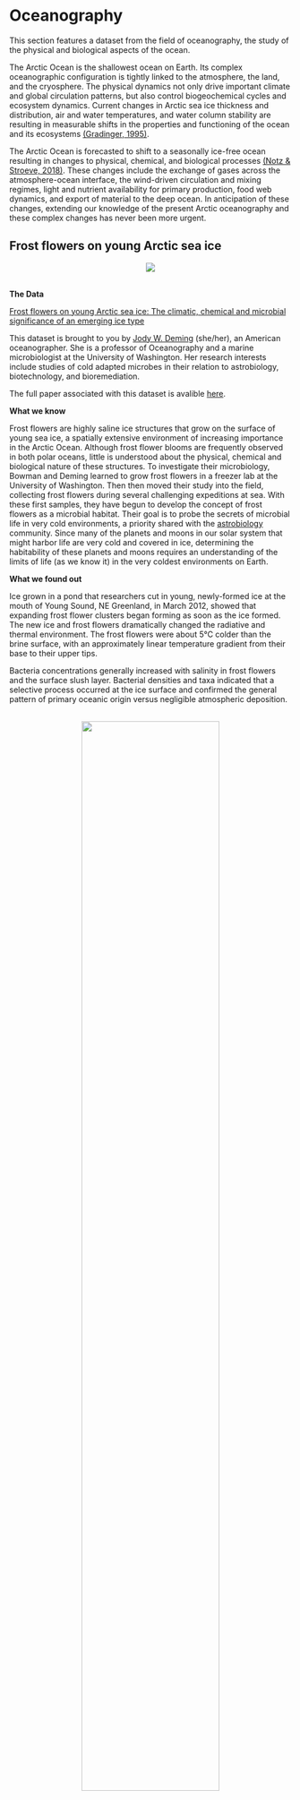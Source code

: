 # **Oceanography** {-#ocean} 

This section features a dataset from the field of oceanography, the study of the physical and biological aspects of the ocean. 

The Arctic Ocean is the shallowest ocean on Earth. Its complex oceanographic configuration is tightly linked to the atmosphere, the land, and the cryosphere. The physical dynamics not only drive important climate and global circulation patterns, but also control biogeochemical cycles and ecosystem dynamics. Current changes in Arctic sea ice thickness and distribution, air and water temperatures, and water column stability are resulting in measurable shifts in the properties and functioning of the ocean and its ecosystems [(Gradinger, 1995)](https://doi.org/10.1029/2017EO064803). 

The Arctic Ocean is forecasted to shift to a seasonally ice-free ocean resulting in changes to physical, chemical, and biological processes [(Notz & Stroeve, 2018)](https://doi.org/10.1007/s40641-018-0113-2). These changes include the exchange of gases across the atmosphere-ocean interface, the wind-driven circulation and mixing regimes, light and nutrient availability for primary production, food web dynamics, and export of material to the deep ocean. In anticipation of these changes, extending our knowledge of the present Arctic oceanography and these complex changes has never been more urgent. 

## Frost flowers on young Arctic sea ice {-#ocean-section}

<center>
![](images/frostflowers.jpg)
</center>
<br>
<p>
**The Data**

[Frost flowers on young Arctic sea ice: The climatic, chemical and microbial significance of an emerging ice type](https://arcticdata.io/catalog/view/doi%3A10.18739%2FA2N036)

This dataset is brought to you by [ Jody W. Deming](https://www.ocean.washington.edu/story/Jody_Deming_Ecosystem) (she/her), an American oceanographer. She is a professor of Oceanography and a marine microbiologist at the University of Washington. Her research interests include studies of cold adapted microbes in their relation to astrobiology, biotechnology, and bioremediation.

The full paper associated with this dataset is avalible [here](https://agupubs.onlinelibrary.wiley.com/doi/full/10.1002/2014JD021736).

**What we know**

Frost flowers are highly saline ice structures that grow on the surface of young sea ice, a spatially extensive environment of increasing importance in the Arctic Ocean. Although frost flower blooms are frequently observed in both polar oceans, little is understood about the physical, chemical and biological nature of these structures. To investigate their microbiology, Bowman and Deming learned to grow frost flowers in a freezer lab at the University of Washington. Then then moved their study into the field, collecting frost flowers during several challenging expeditions at sea. With these first samples, they have begun to develop the concept of frost flowers as a microbial habitat. Their goal is to probe the secrets of microbial life in very cold environments, a priority shared with the [astrobiology](https://astrobiology.nasa.gov/about/) community. Since many of the planets and moons in our solar system that might harbor life are very cold and covered in ice, determining the habitability of these planets and moons requires an understanding of the limits of life (as we know it) in the very coldest environments on Earth.

**What we found out**

Ice grown in a pond that researchers cut in young, newly-formed ice at the mouth of Young Sound, NE Greenland, in March 2012, showed that expanding frost flower clusters began forming as soon as the ice formed. The new ice and frost flowers dramatically changed the radiative and thermal environment. The frost flowers were about 5°C colder than the brine surface, with an approximately linear temperature gradient from their base to their upper tips. 

Bacteria concentrations generally increased with salinity in frost flowers and the surface slush layer. Bacterial densities and taxa indicated that a selective process occurred at the ice surface and confirmed the general pattern of primary oceanic origin versus negligible atmospheric deposition.
</p>
<center>
<br>
![](images/flowersdata.jpg){width="70%"}
</center>
<br>
<p>
*Daneborg field station at the NE Greenland coast showing (a) the location of the Young Sound fjord and (b) the newly formed ice in the polynya at the mouth of the fjord where (c) the frost flower pond was constructed. Figure from  Barber et al. 2014.*
</p>
<center>
<br>
![](images/frostflowers2.jpg){width="70%"}
</center>
<br>
<p>
*What the frost flowers looked like a) when the pond ice was first cut and b) after 3 hours into the experiment, and c) a close up after 48 hours. Figure from  Barber et al. 2014.*